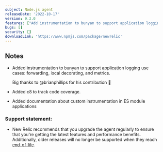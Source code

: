```yaml
---
subject: Node.js agent
releaseDate: '2022-10-17'
version: 9.3.0
features: ["Add instrumentation to bunyan to support application logging.","Add c8 to track code coverage.","Add documentation about custom instrumentation in ES module applications."]
bugs: []
security: []
downloadLink: 'https://www.npmjs.com/package/newrelic'
---
```


## Notes

* Added instrumentation to bunyan to support application logging use cases: forwarding, local decorating, and metrics.
   
   Big thanks to @brianphillips for his contribution 🚀

* Added c8 to track code coverage.

* Added documentation about custom instrumentation in ES module applications


### Support statement:

* New Relic recommends that you upgrade the agent regularly to ensure that you're getting the latest features and performance benefits. Additionally, older releases will no longer be supported when they reach [end-of-life](/docs/using-new-relic/cross-product-functions/install-configure/notification-changes-new-relic-saas-features-distributed-software).